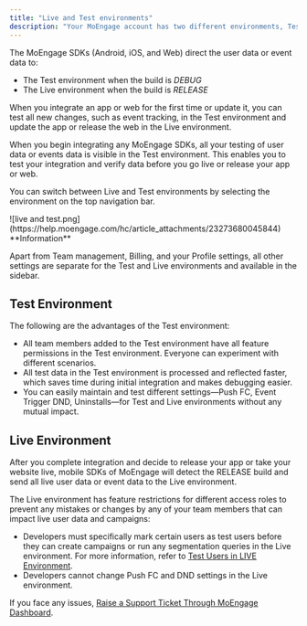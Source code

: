 ---
title: "Live and Test environments"
description: "Your MoEngage account has two different environments, Test and Live, with a single Workspace ID (available under Settings > Account > General settings) that is used as a MoEngage identifier."
---

The MoEngage SDKs (Android, iOS, and Web) direct the user data or event data to:

- The Test environment when the build is *DEBUG*
- The Live environment when the build is *RELEASE*

When you integrate an app or web for the first time or update it, you can test all new changes, such as event tracking, in the Test environment and update the app or release the web in the Live environment. 

When you begin integrating any MoEngage SDKs, all your testing of user data or events data is visible in the Test environment. This enables you to test your integration and verify data before you go live or release your app or web.

You can switch between Live and Test environments by selecting the environment on the top navigation bar.
<Frame>
![live and test.png](https://help.moengage.com/hc/article_attachments/23273680045844)
</Frame>
<Note>
**Information**

  Apart from Team management, Billing, and your Profile settings, all other settings are separate for the Test and Live environments and available in the sidebar.
</Note>

## Test Environment

The following are the advantages of the Test environment:

- All team members added to the Test environment have all feature permissions in the Test environment. Everyone can experiment with different scenarios.
- All test data in the Test environment is processed and reflected faster, which saves time during initial integration and makes debugging easier.
- You can easily maintain and test different settings—Push FC, Event Trigger DND, Uninstalls—for Test and Live environments without any mutual impact.

## Live Environment

After you complete integration and decide to release your app or take your website live, mobile SDKs of MoEngage will detect the RELEASE build and send all live user data or event data to the Live environment.

The Live environment has feature restrictions for different access roles to prevent any mistakes or changes by any of your team members that can impact live user data and campaigns:

- Developers must specifically mark certain users as test users before they can create campaigns or run any segmentation queries in the Live environment. For more information, refer to [Test Users in LIVE Environment](https://help.moengage.com/hc/en-us/articles/210836083).
- Developers cannot change Push FC and DND settings in the Live environment.

If you face any issues, [Raise a Support Ticket Through MoEngage Dashboard](https://help.moengage.com/hc/en-us/articles/19708702327572).